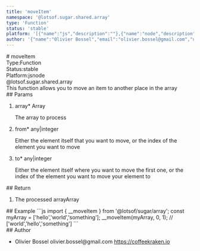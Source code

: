 ```yaml
---
title: 'moveItem'
namespace: '@lotsof.sugar.shared.array'
type: 'Function'
status: 'stable'
platform: '[{"name":"js","description":""},{"name":"node","description":""}]'
author: '{"name":"Olivier Bossel","email":"olivier.bossel@gmail.com","url":"https://coffeekraken.io"}'
---
```

<div class="docmap-mdx">
# moveItem
<div class="_metas">
<div class="_type"><span class="_type-label">Type:</span><span class="_type-value">Function</span></div>
<div class="_status"><span class="_status-label">Status:</span><span class="_status-value -stable">stable</span></div>
<div class="_platform"><span class="_platform-label">Platform:</span><span class="_platform-value -js">js</span><span class="_platform-value -node">node</span></div>
</div>
<div class="_namespace">@lotsof.sugar.shared.array</div>
<div class="_description">
This function allows you to move an item to another place in the array
</div>
<div class="_params">
## Params
<ol class="_list">
<li class="_item">
<span class="_name">array<span class="_required">*</span></span><span class="_default"></span> <span class="_type">Array</span>
<p class="_description">The array to process</p>
</li>
<li class="_item">
<span class="_name">from<span class="_required">*</span></span><span class="_default"></span> <span class="_type">any&vert;integer</span>
<p class="_description">Either the element itself that you want to move&comma; or the index of the element you want to move</p>
</li>
<li class="_item">
<span class="_name">to<span class="_required">*</span></span><span class="_default"></span> <span class="_type">any&vert;integer</span>
<p class="_description">Either the element itself where you want to move the first one&comma; or the index of the element you want to move your element to</p>
</li>
</ol>
</div>
<div class="_return">
## Return
<ol class="_list">
<li class="_item">
<span class="_description">The processed array</span><span class="_default"></span><span class="_type">Array</span>
</li>
</ol>
</div>
<div class="_examples">
## Example
```js
import { __moveItem } from '@lotsof/sugar/array';
const myArray = ['hello','world','something'];
__moveItem(myArray, 0, 1); // ['world','hello','something']
```
</div>
<div class="_author">
## Author
<ul class="_list">
<li class="_item">
<span class="_name">Olivier Bossel</span>
<span class="_email">olivier.bossel@gmail.com</span>
<a href="https://coffeekraken.io" target="_blank" class="_url">https://coffeekraken.io</a>
</li>
</ul>
</div>
</div>
